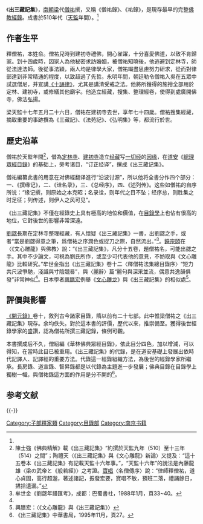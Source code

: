 {{佛教}}

《'''出三藏記集'''》，[[南朝梁|南朝梁]]代[[僧祐|僧祐]]撰，又稱《僧祐錄》、《祐錄》，是現存最早的完整[[佛經目錄|佛教經錄]]。成書於510年代（[[天監|天監]]年間）。<ref name="publish date"/>

== 作者生平 ==
釋僧祐，本姓俞。僧祐兒時到建初寺禮佛，開心雀躍，十分喜愛佛道，以致不肯歸家。到十四歲時，因家人為他秘密求訪婚姻，被僧祐知曉後，他逃避到定林寺，師從法達法師。後從事法穎，兩人均是律學大家，僧祐竭盡思慮努力研求，從而對律部達到非常精通的程度，以致超過了先哲。永明年間，朝廷勒令僧祐入吳在五眾中試選僧尼，并宣講[[:十誦律|《十誦律》]]，尤其是講清受戒之法。他將所獲得的施捨全部用於定林、建初寺，或修繕其他廟宇。他造立經藏，搜集、整理經卷，使得到處廣開佛寺，佛法弘揚。

梁天監十七年五月二十六日，僧祐在建初寺去世，享年七十四歲。僧祐搜集經藏，摘取重要的事跡撰為《三藏記》、《法苑記》、《弘明集》等，都流行於世。

==歷史沿革==
僧祐於天監年間<ref name="publish date">陳士強《佛典精解》載《出三藏記集》“約撰於天監九年（510）至十三年（514）之間”；陶禮天〈《出三藏記集》與《文心雕龍》新論〉又提及：“這十五卷本《出三藏記集》有記載天監十六年事。”，“天監十六年”的說法是內藤龍雄〈梁の武帝と《般若經》〉之考證。[[寶唱|寶唱]]〈名僧傳序〉說：“律師釋僧祐，道心貞固，高行超邈，著述諸記，振發宏要，寶唱不敏，預班二落，禮誦餘日，捃拾遺漏。”</ref>，借為[[定林寺|定林寺]]、[[建初寺|建初寺]]造立[[经藏|经藏]]写[[一切经|一切经]]的[[因缘|因缘]]，在[[道安|道安]]《[[總理眾經目錄|總理眾經目錄]]》的基础上，旁考诸目，“订正经译”，撰成《出三藏记集》。

僧祐編纂此書的用意在对佛經翻译進行“沿波讨源”，所以他将全書分作四个部分：一、《撰缘记》，二、《诠名录》，三、《总经序》，四、《述列传》。这些如僧祐的自序所说：“缘记撰，则原始之本克昭；名录诠，则年代之目不坠；经序总，则胜集之时足征；列传述，则伊人之风可见”。

《出三藏記集》不僅在經錄史上具有極高的地位和價值，在[[目錄學|目錄學]]上也佔有很高的地位，它對後世的影響非常深遠。

[[劉勰|劉勰]]長期在定林寺整理經藏，有人懷疑《出三藏記集》一書，出劉勰之手，或者“當是劉勰得意之筆，爲僧祐之序潤色或捉刀之際，自然流出。”<ref name="#1">牟世金《劉勰年譜匯考》，成都：巴蜀書社，1988年1月，頁33~40。</ref>。[[饒宗頤|饒宗頤]]在〈《文心雕龍》與佛教〉說：“《出三藏記集》，凡分十五卷，題僧祐名，可能出勰之手。其中不少論文，可視為劉氏所作，或至少可代表他的意見，不妨取與《文心雕龍》比較研究。”牟世金指出《出三藏記集》卷十二〈釋僧祐法集總目錄序〉“短力共尺波爭馳，淺識與寸陰競晷”，與〈麗辭〉篇“麗句與深采並流，偶意共逸韻俱發”非常神似<ref name="#1"/>。日本學者[[興膳宏|興膳宏]]例舉《[[文心雕龙|文心雕龙]]》與《出三藏記集》的相似處<ref>興膳宏：〈《文心雕龍》與《出三藏記集》〉</ref>。

== 評價與影響 ==
[[开元释教录|《開元錄》]]卷十，敘列古今諸家目錄，隋以前有二十七部。此中惟梁僧祐之《出三藏記集》現存。余均佚失。對於這本書的評價，歷代以來，推崇備至。獲得後世經錄學家的盛讚，認為僧祐所撰三藏記錄，條例可觀。

本書撰成后不久，僧紹編《華林佛典眾經目錄》，依此目分四色，加以增減，可以得知，在當時此目已被重用。《出三藏記集》的代錄，是在道安基礎上發展出依時代記譯人、記譯經的重要方法。代錄這一經錄組織方法，為後世的經錄學家所繼承。長房錄、道宣錄、智昇錄都是以代錄為主題進一步發展；佛典目錄在目錄學上獨樹一幟，與僧祐錄這方面的作用是分不開的<ref>《出三藏記集》中華書局，1995年11月，頁27。</ref>。

== 参考文献 ==
{{Reflist|30em}}

{{-}}
{{China-buddhism-book-shihui}}

[[Category:子部釋家類|Category:子部釋家類]]
[[Category:目錄部|Category:目錄部]]
[[Category:南京书籍|Category:南京书籍]]